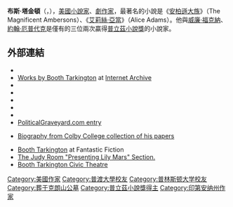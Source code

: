 {{expand|time=2014-07-22T14:11:16+00:00}}
{{Infobox writer
| name           = 布斯·塔金頓<br />Booth Tarkington
| image          = Booth Tarkington cph.3b27122.jpg
| birth_name     = Newton Booth Tarkington
| birth_date     = {{birth date|1869|7|29}}
| birth_place    = {{USA}}[[印地安納州|印地安納州]][[印第安納波利斯|印第安納波利斯]]
| death_date     = {{dda|1946|5|19|1869|7|29}}
| death_place    = {{USA}}[[印地安納州|印地安納州]][[印第安納波利斯|印第安納波利斯]]
| occupation     = [[小說家|小說家]]、[[劇作家|劇作家]]
| yearsactive    = 1899–1946
}}

'''布斯·塔金頓'''（{{lang-en|'''Booth Tarkington'''}}，{{bd|1869年|7月29日|1946年|5月19日}}），[[美國|美國]][[小說家|小說家]]、[[劇作家|劇作家]]，最著名的小說是《[[安柏遜大族|安柏遜大族]]》（The Magnificent Ambersons）、《[[艾莉絲·亞當|艾莉絲·亞當]]》（Alice Adams）。他與[[威廉·福克納|威廉·福克納]]、[[約翰·厄普代克|約翰·厄普代克]]是僅有的三位兩次贏得[[普立茲小說獎|普立茲小說獎]]的小說家。

==外部連結==
{{Wikisource author}}
{{Commons category|Booth Tarkington}}
* {{gutenberg author| id=Booth+Tarkington | name=Booth Tarkington}}
*[https://archive.org/search.php?query=creator%3Abooth%20tarkington%20-contributor%3Agutenberg%20AND%20mediatype%3Atexts Works by Booth Tarkington] at [[Internet_Archive|Internet Archive]]
* {{worldcat id|id=lccn-n79-78124}}
* {{IMDb name|id=0850483|name=Booth Tarkington}}
*{{IBDB name|4576}}
*{{iobdb|15064}}
*{{Find a Grave|1018}}
*[http://politicalgraveyard.com/geo/IN/writing.html PoliticalGraveyard.com entry] {{Wayback|url=http://politicalgraveyard.com/geo/IN/writing.html |date=20121104130117 }}
<!--Mentions his term in the Indiana House of Reps-->
*[http://libguides.colby.edu/tarkington Biography from Colby College collection of his papers] {{Wayback|url=http://libguides.colby.edu/tarkington |date=20161220102756 }}
<!--Mentions his term in the Indiana House of Reps-->
* [http://www.fantasticfiction.co.uk/t/booth-tarkington/ Booth Tarkington] {{Wayback|url=http://www.fantasticfiction.co.uk/t/booth-tarkington/ |date=20160303171811 }} at Fantastic Fiction
* [http://www.thejudyroom.com/lilymars.html  The Judy Room "Presenting Lily Mars" Section.] {{Wayback|url=http://www.thejudyroom.com/lilymars.html |date=20170103131356 }}
* [http://www.civictheatre.org Booth Tarkington Civic Theatre] {{Wayback|url=http://www.civictheatre.org/ |date=20201202025204 }}
{{普立茲小說獎}}
{{Authority control}}

{{DEFAULTSORT:Tarkington, Booth}}
[[Category:美國作家|Category:美國作家]]
[[Category:普渡大學校友|Category:普渡大學校友]]
[[Category:普林斯顿大学校友|Category:普林斯顿大学校友]]
[[Category:葬于克朗山公墓|Category:葬于克朗山公墓]]
[[Category:普立茲小說獎得主|Category:普立茲小說獎得主]]
[[Category:印第安纳州作家|Category:印第安纳州作家]]